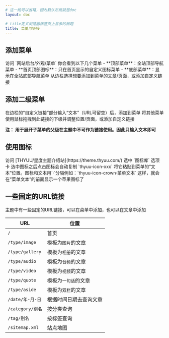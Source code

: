 ```yaml
---
# 这一段可以省略，因为默认布局就是doc
layout: doc

# title定义浏览器标签页上显示的标题
title: 菜单与链接
---
```


## 添加菜单

<Steps>
	<Step>
	访问 `网站后台/外观/菜单`
	</Step>
	<Step>
	你会看到以下几个菜单
	- **顶部菜单**：全站顶部导航菜单
	- **首页顶部图标**：只在首页显示的自定义图标菜单
	- **底部菜单**：显示在全站底部导航菜单
	</Step>
	<Step>
	从边栏选择想要添加到菜单的文章/页面，或添加自定义链接
	</Step>
</Steps>


## 添加二级菜单

<Steps>
	<Step>
	在边栏的“自定义链接”部分输入“文本”（URL可留空）后，添加到菜单
	</Step>
	<Step>
	将其他菜单使用鼠标拖拽到此链接的下级并调整位置/页面，或添加自定义链接
	</Step>
</Steps>

**注： 用于展开子菜单的父级在主题中不可作为链接使用。因此只输入文本即可**

## 使用图标


<Steps>
	<Step>
	访问 [THYUU/星度主题介绍站](https://theme.thyuu.com/)
	</Step>
	<Step>
	选中 `图标库` 选项卡
	</Step>
	<Step>
	选中图标之后点击图标会自动复制 `thyuu-icon-xxx` 
	</Step>
	<Step>
	将它粘贴到菜单的“文本”位置。图标和文本用`·`分隔例如：`thyuu-icon-crown·菜单文本`
	</Step>
	<Step>
	这样，就会在“菜单文本”的前面显示一个苹果图标了
	</Step>
</Steps>

## 一些固定的URL链接

<Callout title="提示">
主题中有一些固定的URL链接，可以在菜单中添加，也可以在文章中添加
</Callout>

|  URL   | 位置  |
|  ----  | ----  |
| <code className="rounded-md p-1 bg-fd-primary/10 text-fd-primary">/</code>  | 首页 |
| <code className="rounded-md p-1 bg-fd-primary/10 text-fd-primary">/type/image</code>  | 模板为`图片`的文章 |
| <code className="rounded-md p-1 bg-fd-primary/10 text-fd-primary">/type/gallery </code> | 模板为`相册`的文章 |
| <code className="rounded-md p-1 bg-fd-primary/10 text-fd-primary">/type/audio</code>  | 模板为`音频`的文章 |
| <code className="rounded-md p-1 bg-fd-primary/10 text-fd-primary">/type/video</code>  | 模板为`视频`的文章 |
| <code className="rounded-md p-1 bg-fd-primary/10 text-fd-primary">/type/quote</code>  | 模板为`一句话`的文章 |
| <code className="rounded-md p-1 bg-fd-primary/10 text-fd-primary">/type/aside</code>  | 模板为`双栏`的文章 |
| <code className="rounded-md p-1 bg-fd-primary/10 text-fd-primary">/date/年-月-日</code>  | 根据时间日期去查询文章 |
| <code className="rounded-md p-1 bg-fd-primary/10 text-fd-primary">/category/别名</code>  | 按分类查询 |
| <code className="rounded-md p-1 bg-fd-primary/10 text-fd-primary">/tag/别名</code>  | 按标签查询 |
| <code className="rounded-md p-1 bg-fd-primary/10 text-fd-primary">/sitemap.xml</code>  | 站点地图 |
